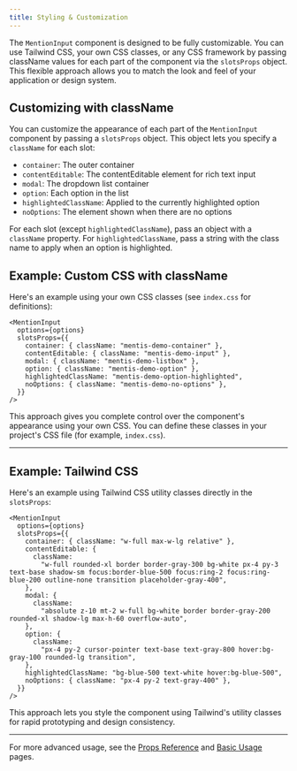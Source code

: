 ```yaml
---
title: Styling & Customization
---
```



The `MentionInput` component is designed to be fully customizable. You can use Tailwind CSS, your own CSS classes, or any CSS framework by passing className values for each part of the component via the `slotsProps` object. This flexible approach allows you to match the look and feel of your application or design system.

## Customizing with className

You can customize the appearance of each part of the `MentionInput` component by passing a `slotsProps` object. This object lets you specify a `className` for each slot:

- `container`: The outer container
- `contentEditable`: The contentEditable element for rich text input
- `modal`: The dropdown list container
- `option`: Each option in the list
- `highlightedClassName`: Applied to the currently highlighted option
- `noOptions`: The element shown when there are no options

For each slot (except `highlightedClassName`), pass an object with a `className` property. For `highlightedClassName`, pass a string with the class name to apply when an option is highlighted.

## Example: Custom CSS with className

Here's an example using your own CSS classes (see `index.css` for definitions):

```tsx
<MentionInput
  options={options}
  slotsProps={{
    container: { className: "mentis-demo-container" },
    contentEditable: { className: "mentis-demo-input" },
    modal: { className: "mentis-demo-listbox" },
    option: { className: "mentis-demo-option" },
    highlightedClassName: "mentis-demo-option-highlighted",
    noOptions: { className: "mentis-demo-no-options" },
  }}
/>
```

This approach gives you complete control over the component's appearance using your own CSS. You can define these classes in your project's CSS file (for example, `index.css`).

---

## Example: Tailwind CSS

Here's an example using Tailwind CSS utility classes directly in the `slotsProps`:

```tsx
<MentionInput
  options={options}
  slotsProps={{
    container: { className: "w-full max-w-lg relative" },
    contentEditable: {
      className:
        "w-full rounded-xl border border-gray-300 bg-white px-4 py-3 text-base shadow-sm focus:border-blue-500 focus:ring-2 focus:ring-blue-200 outline-none transition placeholder-gray-400",
    },
    modal: {
      className:
        "absolute z-10 mt-2 w-full bg-white border border-gray-200 rounded-xl shadow-lg max-h-60 overflow-auto",
    },
    option: {
      className:
        "px-4 py-2 cursor-pointer text-base text-gray-800 hover:bg-gray-100 rounded-lg transition",
    },
    highlightedClassName: "bg-blue-500 text-white hover:bg-blue-500",
    noOptions: { className: "px-4 py-2 text-gray-400" },
  }}
/>
```

<MentisDemo />

This approach lets you style the component using Tailwind's utility classes for rapid prototyping and design consistency.

---

For more advanced usage, see the [Props Reference](./props) and [Basic Usage](./basic-usage) pages.

